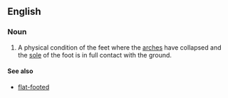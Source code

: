 {{see|flatfeet}}
==English==
{{wikipedia}}
===Noun===
{{en-noun|sg=[[flat]] [[feet]]|-}}

# {{pluralonly}} A physical condition of the feet where the [[arch|arches]] have collapsed and the [[sole]] of the foot is in full contact with the ground.

====See also====
*[[flat-footed]]